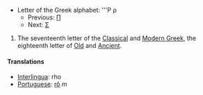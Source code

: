 *Letter of the Greek alphabet: '''&#929; &#961;
**Previous: [[pi|&#928;]]
**Next: [[sigma|&#931;]]

# The seventeenth letter of the [[Classical Greek|Classical]] and [[Modern Greek]], the eighteenth letter of [[Old Greek|Old]] and [[Ancient Greek|Ancient]].
==== Translations ====
*[[Interlingua]]: rho
*[[Portuguese]]: [[rô]] ''m''
